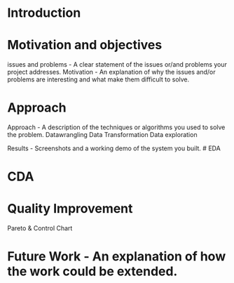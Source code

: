 # Introduction

# Motivation and objectives
issues and problems - A clear statement of the issues or/and problems your project addresses.
Motivation - An explanation of why the issues and/or problems are interesting and what make them difficult to solve.

# Approach
Approach - A description of the techniques or algorithms you used to solve the problem.
Datawrangling
Data Transformation
Data exploration

Results - Screenshots and a working demo of the system you built.
# EDA

# CDA

# Quality Improvement
Pareto & Control Chart






# Future Work - An explanation of how the work could be extended.